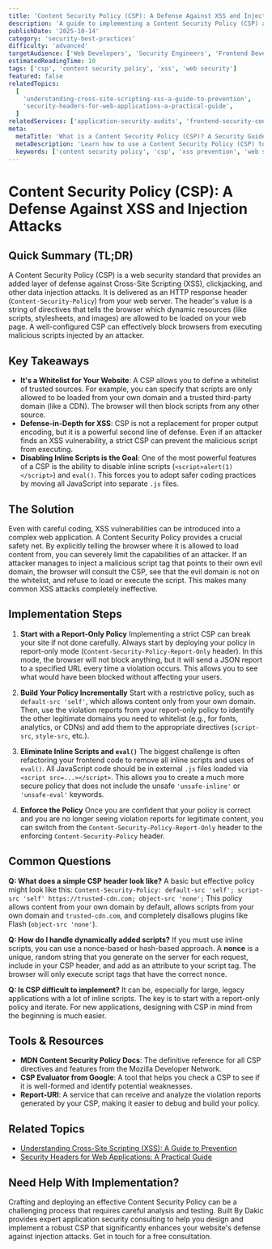 ```yaml
---
title: 'Content Security Policy (CSP): A Defense Against XSS and Injection Attacks'
description: 'A guide to implementing a Content Security Policy (CSP) as a powerful, in-depth defense to prevent Cross-Site Scripting (XSS) and other injection attacks.'
publishDate: '2025-10-14'
category: 'security-best-practices'
difficulty: 'advanced'
targetAudience: ['Web Developers', 'Security Engineers', 'Frontend Developers']
estimatedReadingTime: 10
tags: ['csp', 'content security policy', 'xss', 'web security']
featured: false
relatedTopics:
  [
    'understanding-cross-site-scripting-xss-a-guide-to-prevention',
    'security-headers-for-web-applications-a-practical-guide',
  ]
relatedServices: ['application-security-audits', 'frontend-security-consulting']
meta:
  metaTitle: 'What is a Content Security Policy (CSP)? A Security Guide'
  metaDescription: 'Learn how to use a Content Security Policy (CSP) to mitigate XSS and data injection attacks. This guide covers how to build and deploy a CSP header.'
  keywords: ['content security policy', 'csp', 'xss prevention', 'web security']
---
```


# Content Security Policy (CSP): A Defense Against XSS and Injection Attacks

## Quick Summary (TL;DR)

A Content Security Policy (CSP) is a web security standard that provides an added layer of defense against Cross-Site Scripting (XSS), clickjacking, and other data injection attacks. It is delivered as an HTTP response header (`Content-Security-Policy`) from your web server. The header's value is a string of directives that tells the browser which dynamic resources (like scripts, stylesheets, and images) are allowed to be loaded on your web page. A well-configured CSP can effectively block browsers from executing malicious scripts injected by an attacker.

## Key Takeaways

- **It's a Whitelist for Your Website**: A CSP allows you to define a whitelist of trusted sources. For example, you can specify that scripts are only allowed to be loaded from your own domain and a trusted third-party domain (like a CDN). The browser will then block scripts from any other source.
- **Defense-in-Depth for XSS**: CSP is not a replacement for proper output encoding, but it is a powerful second line of defense. Even if an attacker finds an XSS vulnerability, a strict CSP can prevent the malicious script from executing.
- **Disabling Inline Scripts is the Goal**: One of the most powerful features of a CSP is the ability to disable inline scripts (`<script>alert(1)</script>`) and `eval()`. This forces you to adopt safer coding practices by moving all JavaScript into separate `.js` files.

## The Solution

Even with careful coding, XSS vulnerabilities can be introduced into a complex web application. A Content Security Policy provides a crucial safety net. By explicitly telling the browser where it is allowed to load content from, you can severely limit the capabilities of an attacker. If an attacker manages to inject a malicious script tag that points to their own evil domain, the browser will consult the CSP, see that the evil domain is not on the whitelist, and refuse to load or execute the script. This makes many common XSS attacks completely ineffective.

## Implementation Steps

1.  **Start with a Report-Only Policy**
    Implementing a strict CSP can break your site if not done carefully. Always start by deploying your policy in report-only mode (`Content-Security-Policy-Report-Only` header). In this mode, the browser will not block anything, but it will send a JSON report to a specified URL every time a violation occurs. This allows you to see what would have been blocked without affecting your users.

2.  **Build Your Policy Incrementally**
    Start with a restrictive policy, such as `default-src 'self'`, which allows content only from your own domain. Then, use the violation reports from your report-only policy to identify the other legitimate domains you need to whitelist (e.g., for fonts, analytics, or CDNs) and add them to the appropriate directives (`script-src`, `style-src`, etc.).

3.  **Eliminate Inline Scripts and `eval()`**
    The biggest challenge is often refactoring your frontend code to remove all inline scripts and uses of `eval()`. All JavaScript code should be in external `.js` files loaded via `<script src=...></script>`. This allows you to create a much more secure policy that does not include the unsafe `'unsafe-inline'` or `'unsafe-eval'` keywords.

4.  **Enforce the Policy**
    Once you are confident that your policy is correct and you are no longer seeing violation reports for legitimate content, you can switch from the `Content-Security-Policy-Report-Only` header to the enforcing `Content-Security-Policy` header.

## Common Questions

**Q: What does a simple CSP header look like?**
A basic but effective policy might look like this:
`Content-Security-Policy: default-src 'self'; script-src 'self' https://trusted-cdn.com; object-src 'none';`
This policy allows content from your own domain by default, allows scripts from your own domain and `trusted-cdn.com`, and completely disallows plugins like Flash (`object-src 'none'`).

**Q: How do I handle dynamically added scripts?**
If you must use inline scripts, you can use a nonce-based or hash-based approach. A **nonce** is a unique, random string that you generate on the server for each request, include in your CSP header, and add as an attribute to your script tag. The browser will only execute script tags that have the correct nonce.

**Q: Is CSP difficult to implement?**
It can be, especially for large, legacy applications with a lot of inline scripts. The key is to start with a report-only policy and iterate. For new applications, designing with CSP in mind from the beginning is much easier.

## Tools & Resources

- **MDN Content Security Policy Docs**: The definitive reference for all CSP directives and features from the Mozilla Developer Network.
- **CSP Evaluator from Google**: A tool that helps you check a CSP to see if it is well-formed and identify potential weaknesses.
- **Report-URI**: A service that can receive and analyze the violation reports generated by your CSP, making it easier to debug and build your policy.

## Related Topics

- [Understanding Cross-Site Scripting (XSS): A Guide to Prevention](/category/security-best-practices/understanding-cross-site-scripting-xss-a-guide-to-prevention)
- [Security Headers for Web Applications: A Practical Guide](/category/security-best-practices/security-headers-for-web-applications-a-practical-guide)

## Need Help With Implementation?

Crafting and deploying an effective Content Security Policy can be a challenging process that requires careful analysis and testing. Built By Dakic provides expert application security consulting to help you design and implement a robust CSP that significantly enhances your website's defense against injection attacks. Get in touch for a free consultation.
